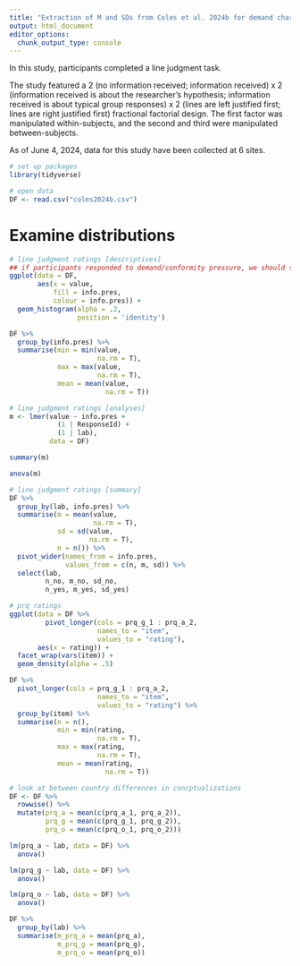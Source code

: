 ```yaml
---
title: "Extraction of M and SDs from Coles et al. 2024b for demand characteristics meta-analysis"
output: html_document
editor_options: 
  chunk_output_type: console
---
```

In this study, participants completed a line judgment task.

The study featured a 2 (no information received; information received) x 2 (information received is about the researcher's hypothesis; information received is about typical group responses) x 2 (lines are left justified first; lines are right justified first) fractional factorial design. The first factor was manipulated within-subjects, and the second and third were manipulated between-subjects.

As of June 4, 2024, data for this study have been collected at 6 sites.

```r
# set up packages
library(tidyverse)

# open data
DF <- read.csv("coles2024b.csv")
```
 

# Examine distributions
```r
# line judgment ratings [descriptives]
## if participants responded to demand/conformity pressure, we should see that they have higher ratings when present with info
ggplot(data = DF,
       aes(x = value,
           fill = info.pres,
           colour = info.pres)) +
  geom_histogram(alpha = .2,
                 position = 'identity')

DF %>% 
  group_by(info.pres) %>% 
  summarise(min = min(value,
                      na.rm = T),
            max = max(value,
                      na.rm = T),
            mean = mean(value,
                        na.rm = T))

# line judgment ratings [analyses]
m <- lmer(value ~ info.pres + 
            (1 | ResponseId) +
            (1 | lab), 
          data = DF)

summary(m)

anova(m)

# line judgment ratings [summary]
DF %>% 
  group_by(lab, info.pres) %>% 
  summarise(m = mean(value,
                     na.rm = T),
            sd = sd(value, 
                    na.rm = T),
            n = n()) %>% 
  pivot_wider(names_from = info.pres,
              values_from = c(n, m, sd)) %>% 
  select(lab, 
         n_no, m_no, sd_no, 
         n_yes, m_yes, sd_yes)

# prq ratings
ggplot(data = DF %>% 
         pivot_longer(cols = prq_g_1 : prq_a_2,
                      names_to = "item",
                      values_to = "rating"),
       aes(x = rating)) +
  facet_wrap(vars(item)) +
  geom_density(alpha = .5)

DF %>% 
  pivot_longer(cols = prq_g_1 : prq_a_2,
                      names_to = "item",
                      values_to = "rating") %>% 
  group_by(item) %>% 
  summarise(n = n(),
            min = min(rating,
                      na.rm = T),
            max = max(rating,
                      na.rm = T),
            mean = mean(rating,
                        na.rm = T))

# look at between country differences in concptualizations
DF <- DF %>% 
  rowwise() %>% 
  mutate(prq_a = mean(c(prq_a_1, prq_a_2)),
         prq_g = mean(c(prq_g_1, prq_g_2)),
         prq_o = mean(c(prq_o_1, prq_o_2)))

lm(prq_a ~ lab, data = DF) %>% 
  anova()

lm(prq_g ~ lab, data = DF) %>% 
  anova()

lm(prq_o ~ lab, data = DF) %>% 
  anova()

DF %>% 
  group_by(lab) %>% 
  summarise(m_prq_a = mean(prq_a),
            m_prq_g = mean(prq_g),
            m_prq_o = mean(prq_o))
```

